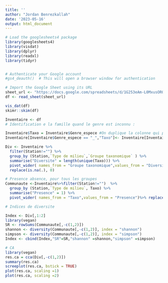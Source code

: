 ```yaml
---
title: ''
author: "Jordan Benrezkallah"
date: '2023-05-16'
output: html_document
---
```


```r
# Load the googlesheets4 package
library(googlesheets4)
library(visdat)
library(dplyr)
library(readxl)
library(tidyr)


# Authenticate your Google account
#gs4_deauth()  # This will open a browser window for authentication

# Import the Google Sheet using its URL
sheet_url <- "https://docs.google.com/spreadsheets/d/1G253eAm-L0MxusOROXIunYnmTzXSnCiAZso9wBqHudA/edit#gid=1680973503"
df <- read_sheet(sheet_url)
```

```r
vis_dat(df)
skimr::skim(df)
```

```r
Inventaire <- df
# Identification e la famille quand le genre est inconnu :

Inventaire$Taxo = Inventaire$Genre_espece #On duplique la colonne qui porte le nom des especes
Inventaire[Inventaire$Genre_espece == "_","Taxo"]<- Inventaire[Inventaire$Genre_espece == "_","Famille"] #On remplace tous les vides par les noms de famille
```

```r
Div <- Inventaire %>%
  filter(Station!="") %>% 
  group_by (Station,`Type de milieu`,`Groupe taxonomique` ) %>% 
  summarise("Diversite" = length(unique(Taxo))) %>%
  pivot_wider( names_from = "Groupe taxonomique",values_from = "Diversite") %>%
  replace(is.na(.), 0)
```

```r
# Presence absence, pour tous les groupes
Communaute <-Inventaire%>%filter(Station!="")  %>%
  group_by (Station,`Type de milieu`, Taxo) %>% 
  summarise("Presence" = 1) %>% 
  pivot_wider( names_from = "Taxo",values_from = "Presence")%>% replace(is.na(.), 0)
```

```r
# Indices de diversite

Index <- Div[,1:2]
library(vegan)
SR <- rowSums(Communaute[,-c(1,2)])
shannon <- diversity(Communaute[,-c(1,2)], index = "shannon")
simpson <- diversity(Communaute[,-c(1,2)], index = "simpson")
Index <- cbind(Index,"SR"=SR,"shannon" =shannon,"simpson" =simpson)
```

```r
# CA 
library(vegan)
res.ca = cca(Div[,-c(1,2)])
summary(res.ca)
screeplot(res.ca, bstick = TRUE)
plot(res.ca, scaling =1) 
plot(res.ca, scaling =2)
```







